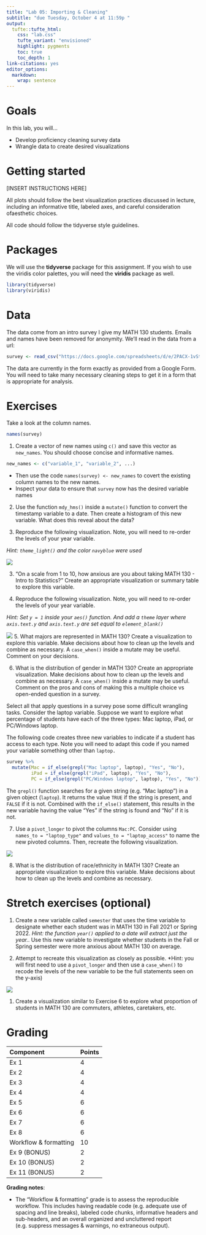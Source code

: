 ```yaml
---
title: "Lab 05: Importing & Cleaning"
subtitle: "due Tuesday, October 4 at 11:59p "
output: 
  tufte::tufte_html:
    css: "lab.css"
    tufte_variant: "envisioned"
    highlight: pygments
    toc: true
    toc_depth: 1
link-citations: yes
editor_options: 
  markdown: 
    wrap: sentence
---
```


# Goals

In this lab, you will...

- Develop proficiency cleaning survey data
- Wrangle data to create desired visualizations

# Getting started

[INSERT INSTRUCTIONS HERE]

All plots should follow the best visualization practices discussed in lecture, including an informative title, labeled axes, and careful consideration ofaesthetic choices.

All code should follow the tidyverse style guidelines.

# Packages

We will use the **tidyverse** package for this assignment. If you wish to use the viridis color palettes, you will need the **viridis** package as well. 

```r
library(tidyverse)
library(viridis)
```

# Data 

The data come from an intro survey I give my MATH 130 students. Emails and names have been removed for anonymity. We'll read in the data from a url:

```r
survey <- read_csv("https://docs.google.com/spreadsheets/d/e/2PACX-1vSt0jO5uaXdC8wDwnFGM8ZZ5oZdUOn2RxRJqOiQidTHLkfNbpf6bP6bH1oBw4tXS0KZHeFdu-9hW9cz/pub?output=csv")
```

The data are currently in the form exactly as provided from a Google Form. You will need to take many necessary cleaning steps to get it in a form that is appropriate for analysis. 

# Exercises

Take a look at the column names.

```r
names(survey)
```

1. Create a vector of new names using `c()` and save this vector as `new_names`. You should choose concise and informative names. 

```r
new_names <- c("variable_1", "variable_2", ...)
```

+ Then use the code `names(survey) <- new_names` to covert the existing column names to the new names. 
+ Inspect your data to ensure that `survey` now has the desired variable names

2. Use the function `mdy_hms()` inside a `mutate()` function to convert the timestamp variable to a date. Then create a histogram of this new variable. What does this reveal about the data?

2. Reproduce the following visualization. Note, you will need to re-order the levels of your year variable.

*Hint: `theme_light()` and the color `navyblue` were used*

![](img/year.png)

3. "On a scale from 1 to 10, how anxious are you about taking MATH 130 - Intro to Statistics?" Create an appropriate visualization or summary table to explore this variable.

4. Reproduce the following visualization. Note, you will need to re-order the levels of your year variable.

*Hint: Set `y = 1` inside your `aes()` function. And add a `theme` layer where `axis.text.y` and `axis.text.y` are set equal to `element_blank()`*

![](img/stats_relevant_career.png)
5. What majors are represented in MATH 130? Create a visualization to explore this variable. Make decisions about how to clean up the levels and combine as necessary. A `case_when()` inside a mutate may be useful. Comment on your decisions. 

6. What is the distribution of gender in MATH 130? Create an appropriate visualization. Make decisions about how to clean up the levels and combine as necessary. A `case_when()` inside a mutate may be useful. Comment on the pros and cons of making this a multiple choice vs open-ended question in a survey. 

Select all that apply questions in a survey pose some difficult wrangling tasks. Consider the laptop variable. Suppose we want to explore what percentage of students have each of the three types: Mac laptop, iPad, or PC/Windows laptop.

The following code creates three new variables to indicate if a student has access to each type. Note you will need to adapt this code if you named your variable something other than `laptop.`

```r
survey %>% 
  mutate(Mac = if_else(grepl("Mac laptop", laptop), "Yes", "No"),
         iPad = if_else(grepl("iPad", laptop), "Yes", "No"),
         PC = if_else(grepl("PC/Windows laptop", laptop), "Yes", "No"))
```

The `grepl()` function searches for a given string (e.g. "Mac laptop") in a given object (`laptop`). It returns the value `TRUE` if the string is present, and `FALSE` if it is not. Combined with the `if_else()` statement, this results in the new variable having the value "Yes" if the string is found and "No" if it is not. 

7. Use a `pivot_longer` to pivot the columns `Mac:PC`. Consider using `names_to = "laptop_type"` and `values_to = "laptop_access"` to name the new pivoted columns. Then, recreate the following visualization.

![](img/laptop.png)

8. What is the distribution of race/ethnicity in MATH 130? Create an appropriate visualization to explore this variable. Make decisions about how to clean up the levels and combine as necessary. 

# Stretch exercises (optional)

1. Create a new variable called `semester` that uses the time variable to designate whether each student was in MATH 130 in Fall 2021 or Spring 2022. *Hint: the function `year()` applied to a date will extract just the year.*. Use this new variable to investigate whether students in the Fall or Spring semester were more anxious about MATH 130 on average.  

1. Attempt to recreate this visualization as closely as possible. *Hint: you will first need to use a `pivot_longer` and then use a `case_when()` to recode the levels of the new variable to be the full statements seen on the y-axis)

![](img/likert_three.png)

1. Create a visualization similar to Exercise 6 to explore what proportion of students in MATH 130 are commuters, athletes, caretakers, etc. 

# Grading

| Component | Points |
|:----------|:-------|
| Ex 1      | 4      |
| Ex 2      | 4    |
| Ex 3      | 4   |
| Ex 4      | 4   |
| Ex 5      | 6      |
| Ex 6      | 6    |
| Ex 7      | 6   |
| Ex 8      | 6   |
| Workflow & formatting   | 10      |
| Ex 9 (BONUS) | 2 |
| Ex 10 (BONUS) | 2 |
| Ex 11 (BONUS) | 2 |

**Grading notes**:

-   The "Workflow & formatting" grade is to assess the reproducible workflow. This includes having readable code (e.g. adequate use of spacing and line breaks), labeled code chunks, informative headers and sub-headers, and an overall organized and uncluttered report (e.g. suppress messages & warnings, no extraneous output). 
